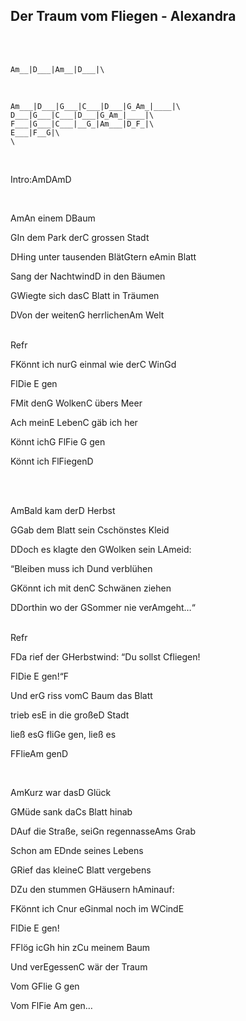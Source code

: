 ## Der Traum vom Fliegen - Alexandra
\
\
```
Am__|D___|Am__|D___|\
```
\
```
Am___|D___|G___|C___|D___|G_Am_|____|\
D___|G___|C___|D___|G_Am_|____|\
F___|G___|C___|__G_|Am___|D_F_|\
E___|F__G|\
\
```
\
<p class='song show-chords'>Intro:<span class='chord'>Am</span><span class='chord'>D</span><span class='chord'>Am</span><span class='chord'>D</span></p>
\
<p class='song show-chords'><span class='chord'>Am</span>An einem <span class='chord'>D</span>Baum</p>
<p class='song show-chords'><span class='chord'>G</span>In dem Park der<span class='chord'>C</span> grossen Stadt</p>
<p class='song show-chords'><span class='chord'>D</span>Hing unter tausenden Blät<span class='chord'>G</span>tern e<span class='chord'>Am</span>in Blatt</p>
<p class='song show-chords'>Sang der Nachtwind<span class='chord'>D</span> in den Bäumen</p>
<p class='song show-chords'><span class='chord'>G</span>Wiegte sich das<span class='chord'>C</span> Blatt in Träumen</p>
<p class='song show-chords'><span class='chord'>D</span>Von der weiten<span class='chord'>G</span> herrlichen<span class='chord'>Am</span> Welt</p>
\
Refr\
<p class='song show-chords'><span class='chord'>F</span>Könnt ich nur<span class='chord'>G</span> einmal wie der<span class='chord'>C</span> Win<span class='chord'>G</span>d</p>
<p class='song show-chords'>Fl<span class='chord'>D</span>ie  <span class='chord'>E</span> gen</p>
<p class='song show-chords'><span class='chord'>F</span>Mit den<span class='chord'>G</span> Wolken<span class='chord'>C</span> übers Meer</p>
<p class='song show-chords'>Ach mein<span class='chord'>E</span> Leben<span class='chord'>C</span> gäb ich her</p>
<p class='song show-chords'>Könnt ich<span class='chord'>G</span> Fl<span class='chord'>F</span>ie <span class='chord'>G</span>  gen</p>
<p class='song show-chords'>Könnt ich Fl<span class='chord'>F</span>iegen<span class='chord'>D</span></p>
\
\
<p class='song show-chords'><span class='chord'>Am</span>Bald kam der<span class='chord'>D</span> Herbst</p>
<p class='song show-chords'><span class='chord'>G</span>Gab dem Blatt sein <span class='chord'>C</span>schönstes Kleid</p>
<p class='song show-chords'><span class='chord'>D</span>Doch es klagte den <span class='chord'>G</span>Wolken sein L<span class='chord'>Am</span>eid:</p>
<p class='song show-chords'>"Bleiben muss ich <span class='chord'>D</span>und verblühen</p>
<p class='song show-chords'><span class='chord'>G</span>Könnt ich mit den<span class='chord'>C</span> Schwänen ziehen</p>
<p class='song show-chords'><span class='chord'>D</span>Dorthin wo der <span class='chord'>G</span>Sommer nie ver<span class='chord'>Am</span>geht..."</p>
\
Refr\
<p class='song show-chords'><span class='chord'>F</span>Da rief der <span class='chord'>G</span>Herbstwind: "Du sollst <span class='chord'>C</span>fliegen! </p>
<p class='song show-chords'>Fl<span class='chord'>D</span>ie  <span class='chord'>E</span> gen!"<span class='chord'>F</span></p>
<p class='song show-chords'>Und er<span class='chord'>G</span> riss vom<span class='chord'>C</span> Baum das Blatt</p>
<p class='song show-chords'>trieb es<span class='chord'>E</span> in die große<span class='chord'>D</span> Stadt</p>
<p class='song show-chords'>ließ es<span class='chord'>G</span> fli<span class='chord'>G</span>e gen, ließ es</p>
<p class='song show-chords'>F<span class='chord'>F</span>lie<span class='chord'>Am</span> gen<span class='chord'>D</span></p>
 \
<p class='song show-chords'><span class='chord'>Am</span>Kurz war das<span class='chord'>D</span> Glück</p>
<p class='song show-chords'><span class='chord'>G</span>Müde sank da<span class='chord'>C</span>s Blatt hinab</p>
<p class='song show-chords'><span class='chord'>D</span>Auf die Straße, sei<span class='chord'>G</span>n regennasse<span class='chord'>Am</span>s Grab</p>
<p class='song show-chords'>Schon am E<span class='chord'>D</span>nde seines Lebens</p>
<p class='song show-chords'><span class='chord'>G</span>Rief das kleine<span class='chord'>C</span> Blatt vergebens</p>
<p class='song show-chords'><span class='chord'>D</span>Zu den stummen <span class='chord'>G</span>Häusern h<span class='chord'>Am</span>inauf:</p>
<p class='song show-chords'><span class='chord'>F</span>Könnt ich <span class='chord'>C</span>nur e<span class='chord'>G</span>inmal noch im W<span class='chord'>C</span>ind<span class='chord'>E</span></p>
<p class='song show-chords'>Fl<span class='chord'>D</span>ie   <span class='chord'>E</span> gen!</p>
<p class='song show-chords'><span class='chord'>F</span>Flög ic<span class='chord'>G</span>h hin z<span class='chord'>C</span>u meinem Baum</p>
<p class='song show-chords'>Und ver<span class='chord'>E</span>gessen<span class='chord'>C</span> wär der Traum</p>
<p class='song show-chords'>Vom <span class='chord'>G</span>Flie <span class='chord'>G</span> gen</p>
<p class='song show-chords'>Vom Fl<span class='chord'>F</span>ie <span class='chord'>Am</span> gen...</p>
\
